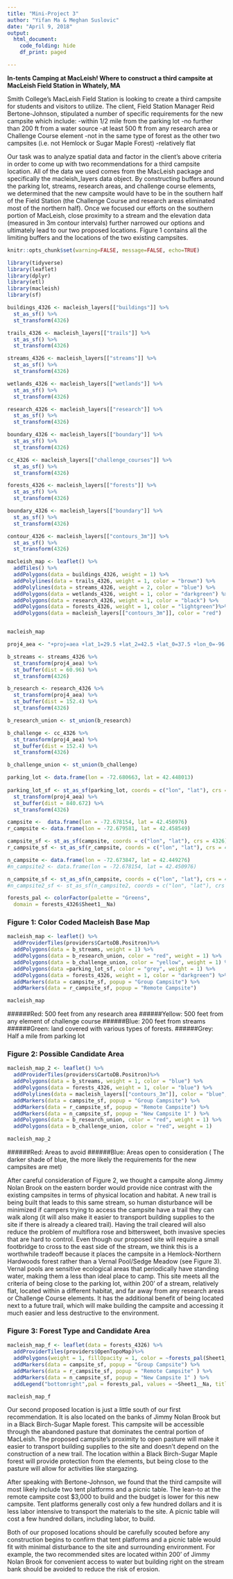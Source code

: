 ```yaml
---
title: "Mini-Project 3"
author: "Yifan Ma & Meghan Suslovic"
date: "April 9, 2018"
output: 
  html_document:
    code_folding: hide
    df_print: paged 

---
```


**In-tents Camping at MacLeish! Where to construct a third campsite at MacLeish Field Station in Whately, MA**

Smith College's MacLeish Field Station is looking to create a third campsite for students and visitors to utilize. The client, Field Station Manager Reid Bertone-Johnson, stipulated a number of specific requirements for the new campsite which include:
-within 1/2 mile from the parking lot
-no further than 200 ft from a water source
-at least 500 ft from any research area or Challenge Course element
-not in the same type of forest as the other two campsites (i.e. not Hemlock or Sugar Maple Forest)
-relatively flat

Our task was to analyze spatial data and factor in the client's above criteria in order to come up with two recommendations for a third campsite location. All of the data we used comes from the MacLeish package and specifically the macleish_layers data object. By constructing buffers around the parking lot, streams, research areas, and challenge course elements, we determined that the new campsite would have to be in the southern half of the Field Station (the Challenge Course and research areas eliminated most of the northern half). Once we focused our efforts on the southern portion of MacLeish, close proximity to a stream and the elevation data (measured in 3m contour intervals) further narrowed our options and ultimately lead to our two proposed locations. Figure 1 contains all the limiting buffers and the locations of the two existing campsites.  


```r
knitr::opts_chunk$set(warning=FALSE, message=FALSE, echo=TRUE)
```

```r
library(tidyverse)
library(leaflet)
library(dplyr)
library(etl)
library(macleish)
library(sf)
```

```r
buildings_4326 <- macleish_layers[["buildings"]] %>%
  st_as_sf() %>%
  st_transform(4326)

trails_4326 <- macleish_layers[["trails"]] %>%
  st_as_sf() %>%
  st_transform(4326)

streams_4326 <- macleish_layers[["streams"]] %>%
  st_as_sf() %>%
  st_transform(4326)

wetlands_4326 <- macleish_layers[["wetlands"]] %>%
  st_as_sf() %>%
  st_transform(4326)

research_4326 <- macleish_layers[["research"]] %>%
  st_as_sf() %>%
  st_transform(4326)

boundary_4326 <- macleish_layers[["boundary"]] %>%
  st_as_sf() %>%
  st_transform(4326)

cc_4326 <- macleish_layers[["challenge_courses"]] %>%
  st_as_sf() %>%
  st_transform(4326)

forests_4326 <- macleish_layers[["forests"]] %>%
  st_as_sf() %>%
  st_transform(4326)

boundary_4326 <- macleish_layers[["boundary"]] %>%
  st_as_sf() %>%
  st_transform(4326)

contour_4326 <- macleish_layers[["contours_3m"]] %>%
  st_as_sf() %>%
  st_transform(4326)


```



```r
macleish_map <- leaflet() %>%
  addTiles() %>%
  addPolygons(data = buildings_4326, weight = 1) %>%
  addPolylines(data = trails_4326, weight = 1, color = "brown") %>%
  addPolylines(data = streams_4326, weight = 2, color = "blue") %>%
  addPolygons(data = wetlands_4326, weight = 1, color = "darkgreen") %>%
  addPolygons(data = research_4326, weight = 1, color = "black") %>%
  addPolygons(data = forests_4326, weight = 1, color = "lightgreen")%>%
  addPolygons(data = macleish_layers[["contours_3m"]], color = "red") 


macleish_map  

```

```r
proj4_aea <- "+proj=aea +lat_1=29.5 +lat_2=42.5 +lat_0=37.5 +lon_0=-96 +x_0=0 +y_0=0 +ellps=GRS80 +datum=NAD83 +units=m +no_defs"

b_streams <- streams_4326 %>%
  st_transform(proj4_aea) %>%
  st_buffer(dist = 60.96) %>%
  st_transform(4326) 
```

```r
b_research <- research_4326 %>%
  st_transform(proj4_aea) %>%
  st_buffer(dist = 152.4) %>%
  st_transform(4326)

b_research_union <- st_union(b_research)
```

```r
b_challenge <- cc_4326 %>%
  st_transform(proj4_aea) %>%
  st_buffer(dist = 152.4) %>%
  st_transform(4326)

b_challenge_union <- st_union(b_challenge)
```

```r
parking_lot <- data.frame(lon = -72.680663, lat = 42.448013) 
  
parking_lot_sf <- st_as_sf(parking_lot, coords = c("lon", "lat"), crs = 4326) %>%
  st_transform(proj4_aea) %>%
  st_buffer(dist = 840.672) %>%
  st_transform(4326)

campsite <-  data.frame(lon = -72.678154, lat = 42.450976)
r_campsite <- data.frame(lon = -72.679581, lat = 42.458549)

campsite_sf <- st_as_sf(campsite, coords = c("lon", "lat"), crs = 4326)
r_campsite_sf <- st_as_sf(r_campsite, coords = c("lon", "lat"), crs = 4326)

n_campsite <- data.frame(lon = -72.673847, lat = 42.449276)
#n_campsite2 <- data.frame(lon = -72.678154, lat = 42.450976)

n_campsite_sf <- st_as_sf(n_campsite, coords = c("lon", "lat"), crs = 4326)
#n_campsite2_sf <- st_as_sf(n_campsite2, coords = c("lon", "lat"), crs = 4326)

```

```r
forests_pal <- colorFactor(palette = "Greens",
  domain = forests_4326$Sheet1__Na)
```

### Figure 1: Color Coded Macleish Base Map
```r
macleish_map <- leaflet() %>%
  addProviderTiles(providers$CartoDB.Positron)%>%
  addPolygons(data = b_streams, weight = 1) %>%
  addPolygons(data = b_research_union, color = "red", weight = 1) %>%
  addPolygons(data = b_challenge_union, color = "yellow", weight = 1) %>%
  addPolygons(data =parking_lot_sf, color = "grey", weight = 1) %>%
  addPolygons(data = forests_4326, weight = 1, color = "darkgreen") %>%
  addMarkers(data = campsite_sf, popup = "Group Campsite") %>%
  addMarkers(data = r_campsite_sf, popup = "Remote Campsite")

macleish_map
```

######Red: 500 feet from any research area
######Yellow: 500 feet from any element of challenge course 
######Blue: 200 feet from streams 
######Green: land covered with various types of forests.
######Grey: Half a mile from parking lot




### Figure 2: Possible Candidate Area
```r
macleish_map_2 <- leaflet() %>%
  addProviderTiles(providers$CartoDB.Positron)%>%
  addPolygons(data = b_streams, weight = 1, color = "blue") %>%
  addPolygons(data = forests_4326, weight = 1, color = "blue") %>%
  addPolylines(data = macleish_layers[["contours_3m"]], color = "blue", weight = 0.5) %>%
  addMarkers(data = campsite_sf, popup = "Group Campsite") %>%
  addMarkers(data = r_campsite_sf, popup = "Remote Campsite") %>%
  addMarkers(data = n_campsite_sf, popup = "New Campsite 1" ) %>%
  addPolygons(data = b_research_union, color = "red", weight = 1) %>%
  addPolygons(data = b_challenge_union, color = "red", weight = 1) 

macleish_map_2
```

######Red: Areas to avoid
######Blue: Areas open to consideration ( The darker shade of blue, the more likely the requirements for the new campsites are met)

After careful consideration of Figure 2, we thought a campsite along Jimmy Nolan Brook on the eastern border would provide nice contrast with the existing campsites in terms of physical location and habitat. A new trail is being built that leads to this same stream, so human disturbance will be minimized if campers trying to access the campsite have a trail they can walk along (it will also make it easier to transport building supplies to the site if there is already a cleared trail). Having the trail cleared will also reduce the problem of multiflora rose and bittersweet, both invasive species that are hard to control. Even though our proposed site will require a small footbridge to cross to the east side of the stream, we think this is a worthwhile tradeoff because it places the campsite in a Hemlock-Northern Hardwoods forest rather than a Vernal Pool/Sedge Meadow (see Figure 3). Vernal pools are sensitive ecological areas that periodically have standing water, making them a less than ideal place to camp. This site meets all the criteria of being close to the parking lot, within 200’ of a stream, relatively flat, located within a different habitat, and far away from any research areas or Challenge Course elements. It has the additional benefit of being located next to a future trail, which will make building the campsite and accessing it much easier and less destructive to the environment.


### Figure 3: Forest Type and Candidate Area
```r
macleish_map_f <- leaflet(data = forests_4326) %>%
  addProviderTiles(providers$OpenTopoMap)%>%
  addPolygons(weight = 1, fillOpacity = 1, color = ~forests_pal(Sheet1__Na)) %>%
  addMarkers(data = campsite_sf, popup = "Group Campsite") %>%
  addMarkers(data = r_campsite_sf, popup = "Remote Campsite" ) %>%
  addMarkers(data = n_campsite_sf, popup = "New Campsite 1" ) %>%
  addLegend("bottomright",pal = forests_pal, values = ~Sheet1__Na, title = "Forest Type", opacity = 1  )

macleish_map_f
```

Our second proposed location is just a little south of our first recommendation. It is also located on the banks of Jimmy Nolan Brook but in a Black Birch-Sugar Maple forest. This campsite will be accessible through the abandoned pasture that dominates the central portion of MacLeish. The proposed campsite’s proximity to open pasture will make it easier to transport building supplies to the site and doesn’t depend on the construction of a new trail. The location within a Black Birch-Sugar Maple forest will provide protection from the elements, but being close to the pasture will allow for activities like stargazing.

After speaking with Bertone-Johnson, we found that the third campsite will most likely include two tent platforms and a picnic table. The lean-to at the remote campsite cost $3,000 to build and the budget is lower for this new campsite. Tent platforms generally cost only a few hundred dollars and it is less labor intensive to transport the materials to the site. A picnic table will cost a few hundred dollars, including labor, to build. 

Both of our proposed locations should be carefully scouted before any construction begins to confirm that tent platforms and a picnic table would fit with minimal disturbance to the site and surrounding environment. For example, the two recommended sites are located within 200’ of Jimmy Nolan Brook for convenient access to water but building right on the stream bank should be avoided to reduce the risk of erosion. 
